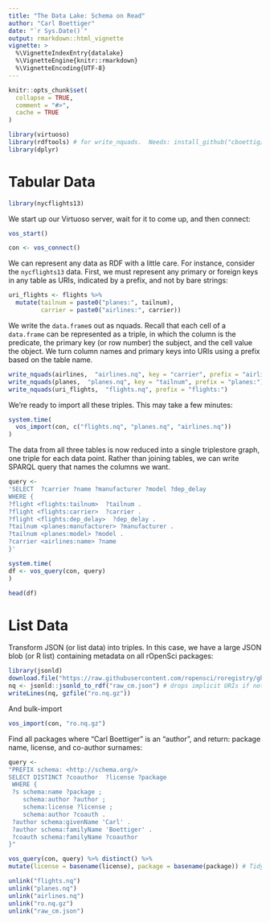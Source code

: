 ```yaml
---
title: "The Data Lake: Schema on Read"
author: "Carl Boettiger"
date: "`r Sys.Date()`"
output: rmarkdown::html_vignette
vignette: >
  %\VignetteIndexEntry{datalake}
  %\VignetteEngine{knitr::rmarkdown}
  %\VignetteEncoding{UTF-8}
---
```


```r
knitr::opts_chunk$set(
  collapse = TRUE,
  comment = "#>",
  cache = TRUE
)
```



```r
library(virtuoso)
library(rdftools) # for write_nquads.  Needs: install_github("cboettig/rdftools")
library(dplyr)

```

# Tabular Data

```r
library(nycflights13)
```

We start up our Virtuoso server, wait for it to come up, and then connect:

```r
vos_start()
```

```r
con <- vos_connect()
```


We can represent any data as RDF with a little care.  For instance, consider the `nycflights13` data. First, we must represent any primary or foreign keys in any table as URIs, indicated by a prefix, and not by bare strings:

```r
uri_flights <- flights %>% 
  mutate(tailnum = paste0("planes:", tailnum),
         carrier = paste0("airlines:", carrier))
```

We write the `data.frame`s out as nquads.  Recall that each cell of a `data.frame` can be represented as a triple, in which the column is the predicate, the primary key (or row number) the subject, and the cell value the object.  We turn column names and primary keys into URIs using a prefix based on the table name. 

```r
write_nquads(airlines,  "airlines.nq", key = "carrier", prefix = "airlines:")
write_nquads(planes,  "planes.nq", key = "tailnum", prefix = "planes:")
write_nquads(uri_flights,  "flights.nq", prefix = "flights:")
```

We're ready to import all these triples.  This may take a few minutes:

```r
system.time(
  vos_import(con, c("flights.nq", "planes.nq", "airlines.nq"))
)
```


The data from all three tables is now reduced into a single triplestore graph, one triple for each data point. Rather than joining tables, we can write SPARQL query that names the columns we want.



```r
query <- 
'SELECT  ?carrier ?name ?manufacturer ?model ?dep_delay
WHERE {
?flight <flights:tailnum>  ?tailnum .
?flight <flights:carrier>  ?carrier .
?flight <flights:dep_delay>  ?dep_delay .
?tailnum <planes:manufacturer> ?manufacturer .
?tailnum <planes:model> ?model .
?carrier <airlines:name> ?name
}'

system.time(
df <- vos_query(con, query)
)

head(df)
```


# List Data




Transform JSON (or list data) into triples.  In this case, we have a large JSON blob (or R list)
containing metadata on all rOpenSci packages:

```r
library(jsonld)
download.file("https://raw.githubusercontent.com/ropensci/roregistry/gh-pages/raw_cm.json", "raw_cm.json")
nq <- jsonld::jsonld_to_rdf("raw_cm.json") # drops implicit URIs if not base URIs
writeLines(nq, gzfile("ro.nq.gz"))
```


And bulk-import

```r
vos_import(con, "ro.nq.gz")
```

Find all packages where "Carl Boettiger" is an "author", and return:
package name, license, and co-author surnames: 

```r
query <-
"PREFIX schema: <http://schema.org/>
SELECT DISTINCT ?coauthor  ?license ?package 
 WHERE {
 ?s schema:name ?package ;
    schema:author ?author ;
    schema:license ?license ;
    schema:author ?coauth .
 ?author schema:givenName 'Carl' .
 ?author schema:familyName 'Boettiger' .
 ?coauth schema:familyName ?coauthor
}"

vos_query(con, query) %>% distinct() %>%
mutate(license = basename(license), package = basename(package)) # Tidy up URIs into names
```





```r
unlink("flights.nq")
unlink("planes.nq")
unlink("airlines.nq")
unlink("ro.nq.gz")
unlink("raw_cm.json")
```

